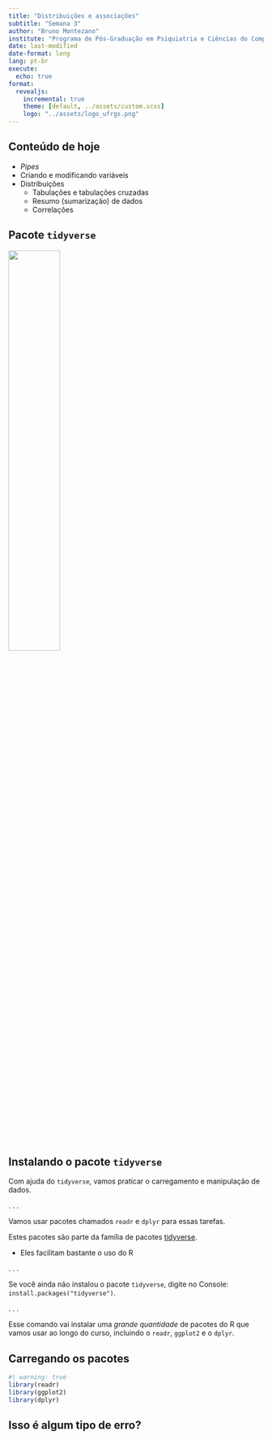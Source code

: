 ```yaml
---
title: "Distribuições e associações"
subtitle: "Semana 3"
author: "Bruno Montezano"
institute: "Programa de Pós-Graduação em Psiquiatria e Ciências do Comportamento\nUniversidade Federal do Rio Grande do Sul"
date: last-modified
date-format: long
lang: pt-br
execute:
  echo: true
format:
  revealjs:
    incremental: true
    theme: [default, ../assets/custom.scss]
    logo: "../assets/logo_ufrgs.png"
---
```


## Conteúdo de hoje

- *Pipes*
- Criando e modificando variáveis
- Distribuições
  - Tabulações e tabulações cruzadas
  - Resumo (sumarização) de dados
  - Correlações
  
## Pacote `tidyverse`

![](../assets/logo_tidyverse.png){fig-align="center" width=45%}

## Instalando o pacote `tidyverse` {.smaller}

Com ajuda do `tidyverse`, vamos praticar o carregamento e manipulação de dados.

. . .

Vamos usar pacotes chamados `readr` e `dplyr` para essas tarefas.

Estes pacotes são parte da família de pacotes [tidyverse](https://www.tidyverse.org/).

:::{.nonincremental}
- Eles facilitam bastante o uso do R
:::

. . .

Se você ainda não instalou o pacote `tidyverse`, digite no Console:
`install.packages("tidyverse")`.

. . .

Esse comando vai instalar uma *grande quantidade* de pacotes do R que vamos usar
ao longo do curso, incluindo o `readr`, `ggplot2` e o `dplyr`.

## Carregando os pacotes

```r
#| warning: true
library(readr)
library(ggplot2)
library(dplyr)
```

## Isso é algum tipo de erro?